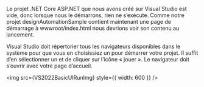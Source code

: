 
Le projet .NET Core ASP.NET que nous avons créé sur Visual Studio est vide, donc lorsque nous le démarrons, rien ne s’exécute. Comme notre projet designAutomationSample contient maintenant une page de démarrage à wwwroot/index.html nous devrions voir son contenu au lancement.

Visual Studio doit répertorier tous les navigateurs disponibles dans le système pour que vous en choisissiez un pour démarrer votre projet. Il suffit d’en sélectionner un et de cliquer sur l’icône « jouer ». Le navigateur doit s’ouvrir avec votre page d’accueil.

<img src={VS2022BasicUIRunImg} style={{ width: 600 }} />
